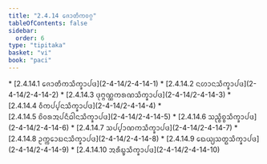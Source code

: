 ```yaml
---
title: "2.4.14 ᨩᩮᩣᨲᩥᨠᩅᨣ᩠ᨣ"
tableOfContents: false
sidebar:
  order: 6
type: "tipitaka"
basket: "vi"
book: "paci"
---
```



<DynamicBreadcrumb />



<TableOfContents book="paci" section="2.4.14">
* [2.4.14.1 ᨩᩮᩣᨲᩥᨠᩈᩥᨠ᩠ᨡᩣᨸᨴ](2-4-14/2-4-14-1)
* [2.4.14.2 ᨶᩉᩣᨶᩈᩥᨠ᩠ᨡᩣᨸᨴ](2-4-14/2-4-14-2)
* [2.4.14.3 ᨴᩩᨻ᩠ᨻᨱ᩠ᨱᨠᩁᨱᩈᩥᨠ᩠ᨡᩣᨸᨴ](2-4-14/2-4-14-3)
* [2.4.14.4 ᩅᩥᨠᨸ᩠ᨸᨶᩈᩥᨠ᩠ᨡᩣᨸᨴ](2-4-14/2-4-14-4)
* [2.4.14.5 ᨧᩦᩅᩁᩋᨸᨶᩥᨵᩤᨶᩈᩥᨠ᩠ᨡᩣᨸᨴ](2-4-14/2-4-14-5)
* [2.4.14.6 ᩈᨬ᩠ᨧᩥᨧ᩠ᨧᩈᩥᨠ᩠ᨡᩣᨸᨴ](2-4-14/2-4-14-6)
* [2.4.14.7 ᩈᨸ᩠ᨸᩣᨱᨠᩈᩥᨠ᩠ᨡᩣᨸᨴ](2-4-14/2-4-14-7)
* [2.4.14.8 ᩏᨠ᩠ᨠᩮᩣᨭᨶᩈᩥᨠ᩠ᨡᩣᨸᨴ](2-4-14/2-4-14-8)
* [2.4.14.9 ᨳᩮᨿ᩠ᨿᩈᨲ᩠ᨳᩈᩥᨠ᩠ᨡᩣᨸᨴ](2-4-14/2-4-14-9)
* [2.4.14.10 ᩋᩁᩥᨭ᩠ᨮᩈᩥᨠ᩠ᨡᩣᨸᨴ](2-4-14/2-4-14-10)
</TableOfContents>
